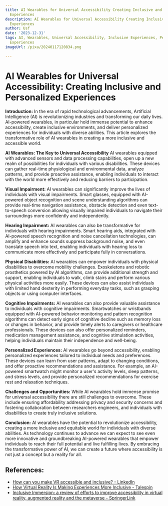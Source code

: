 ```yaml
---
title: AI Wearables for Universal Accessibility Creating Inclusive and Personalized
  Experiences
description: AI Wearables for Universal Accessibility Creating Inclusive and Personalized
  Experiences
author: Usf
date: '2023-12-31'
tags: AI, Wearables, Universal Accessibility, Inclusive Experiences, Personalized
  Experiences
imageUrl: /pixa/20240117120834.png

---
```

# AI  Wearables for Universal Accessibility: Creating Inclusive and  Personalized Experiences

**Introduction:**
In the  era of rapid  technological advancements, Artificial Intelligence (AI) is revolutionizing industries  and transforming our  daily lives. AI-powered wearables, in particular hold immense potential to enhance accessibility, create inclusive environments, and deliver personalized experiences for individuals with diverse abilities. This article explores the transformative role of  AI wearables in creating a more inclusive and accessible world.

**AI Wearables: The Key to Universal  Accessibility**
AI wearables equipped with advanced sensors and data processing capabilities, open  up a new realm of possibilities for individuals with various  disabilities. These  devices can gather real-time physiological and environmental data, analyze patterns, and provide proactive assistance, enabling individuals to interact with the world more effectively and  reducing barriers  to participation.

**Visual  Impairment:**
AI  wearables can significantly improve the lives of individuals with visual impairments. Smart glasses, equipped with AI-powered object recognition and scene understanding algorithms can provide real-time navigation assistance,  obstacle detection and even text-to-speech conversion allowing visually impaired individuals to navigate their surroundings more  confidently and independently.

**Hearing Impairment:**
AI wearables can also be transformative for individuals with hearing impairments. Smart hearing aids, integrated with AI-powered speech recognition and noise cancellation technologies, can amplify and enhance sounds suppress background noise, and even translate speech into text, enabling individuals with hearing loss to communicate more effectively and  participate fully in conversations.

**Physical Disabilities:**
AI wearables can empower individuals with physical disabilities to overcome mobility challenges. Exoskeletons and robotic prosthetics powered by AI algorithms, can provide  additional strength and support, enabling individuals to walk, climb stairs and  perform  various physical activities more easily. These devices can also assist individuals with limited  hand dexterity in performing everyday tasks, such as grasping objects or using computer  interfaces.

**Cognitive Impairments:**
AI wearables can also provide valuable assistance to individuals with cognitive  impairments. Smartwatches or wristbands equipped with AI-powered behavior monitoring and pattern recognition algorithms can detect early signs  of cognitive decline such as memory loss  or changes in behavior,  and provide timely  alerts to caregivers or healthcare professionals. These devices  can also offer personalized reminders, medication management assistance, and cognitive stimulation activities, helping individuals maintain their independence and well-being.

**Personalized Experiences:**
AI wearables go beyond accessibility, enabling personalized experiences tailored to individual  needs and preferences. These devices can learn from user patterns, adapt to changing  conditions, and  offer proactive  recommendations and assistance. For example, an AI-powered  smartwatch might monitor  a user's activity levels, sleep patterns, and stress  levels,  and provide personalized recommendations for exercise rest and relaxation techniques.

**Challenges and Opportunities:**
While AI wearables hold immense promise for universal accessibility there  are still challenges to overcome. These include ensuring affordability  addressing privacy and security concerns and fostering collaboration between researchers engineers, and individuals with disabilities to  create truly inclusive solutions.

**Conclusion:**
AI wearables have the potential to revolutionize accessibility, creating a more inclusive and equitable world for individuals with diverse abilities. As technology  continues to  advance we can  expect to see even more innovative and  groundbreaking AI-powered wearables that  empower individuals to reach their full potential and  live fulfilling lives. By embracing the transformative power of AI,  we can create  a future where  accessibility is  not just a concept but  a reality for all.

## References:
- [How can you make VR accessible and inclusive? - LinkedIn](https://www.linkedin.com/advice/0/how-can-you-make-vr-accessible-inclusive-skills-virtual-reality)
- [How Virtual Reality Is Making Experiences More Inclusive - Talespin](https://www.talespin.com/reading/how-virtual-reality-is-making-experiences-more-inclusive)
- [Inclusive Immersion: a review of efforts to improve accessibility in virtual reality, augmented reality and the metaverse - SpringerLink](https://link.springer.com/article/10.1007/s10055-023-00850-8)

